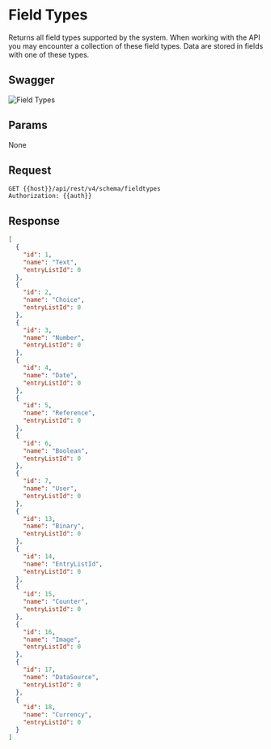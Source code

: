 # Field Types

Returns all field types supported by the system. When working with the API you may encounter a collection of these field types. Data are stored in fields with one of these types.

## Swagger
![Field Types](./field_types.png)
## Params

None

## Request

```
GET {{host}}/api/rest/v4/schema/fieldtypes
Authorization: {{auth}}
```

## Response

```json
[
  {
    "id": 1,
    "name": "Text",
    "entryListId": 0
  },
  {
    "id": 2,
    "name": "Choice",
    "entryListId": 0
  },
  {
    "id": 3,
    "name": "Number",
    "entryListId": 0
  },
  {
    "id": 4,
    "name": "Date",
    "entryListId": 0
  },
  {
    "id": 5,
    "name": "Reference",
    "entryListId": 0
  },
  {
    "id": 6,
    "name": "Boolean",
    "entryListId": 0
  },
  {
    "id": 7,
    "name": "User",
    "entryListId": 0
  },
  {
    "id": 13,
    "name": "Binary",
    "entryListId": 0
  },
  {
    "id": 14,
    "name": "EntryListId",
    "entryListId": 0
  },
  {
    "id": 15,
    "name": "Counter",
    "entryListId": 0
  },
  {
    "id": 16,
    "name": "Image",
    "entryListId": 0
  },
  {
    "id": 17,
    "name": "DataSource",
    "entryListId": 0
  },
  {
    "id": 18,
    "name": "Currency",
    "entryListId": 0
  }
]
```